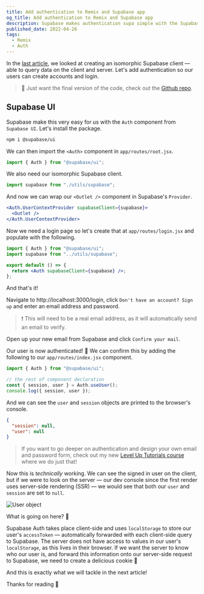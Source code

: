 ```yaml
---
title: Add authentication to Remix and Supabase app
og_title: Add authentication to Remix and Supabase app
description: Supabase makes authentication supa simple with the Supabase UI library. In this article, we look at installing this package, wrapping our application in a magic Provider to do the heavy lifting and building a login page — allowing our users to create an account and sign in.
published_date: 2022-04-26
tags:
  - Remix
  - Auth
---
```



In the [last article](https://jonmeyers.io/blog/create-an-isomorphic-supabase-client-in-remix-with-environment-variables), we looked at creating an isomorphic Supabase client — able to query data on the client and server. Let's add authentication so our users can create accounts and login.

> 🚀 Just want the final version of the code, check out the [Github repo](https://github.com/dijonmusters/remix-supabase-example/tree/main/02-supabase-auth).

## Supabase UI

Supabase make this very easy for us with the `Auth` component from `Supabase UI`. Let's install the package.

```bash
npm i @supabase/ui
```

We can then import the `<Auth>` component in `app/routes/root.jsx`.

```jsx
import { Auth } from "@supabase/ui";
```

We also need our isomorphic Supabase client.

```jsx
import supabase from "./utils/supabase";
```

And now we can wrap our `<Outlet />` component in Supabase's `Provider`.

```jsx
<Auth.UserContextProvider supabaseClient={supabase}>
  <Outlet />
</Auth.UserContextProvider>
```

Now we need a login page so let's create that at `app/routes/login.jsx` and populate with the following.

```jsx
import { Auth } from "@supabase/ui";
import supabase from "../utils/supabase";

export default () => {
  return <Auth supabaseClient={supabase} />;
};
```

And that's it!

Navigate to http://localhost:3000/login, click `Don't have an account? Sign up` and enter an email address and password.

> ❗️ This will need to be a real email address, as it will automatically send an email to verify.

Open up your new email from Supabase and click `Confirm your mail`.

Our user is now authenticated! 🎉 We can confirm this by adding the following to our `app/routes/index.jsx` component.

```jsx
import { Auth } from "@supabase/ui";

// the rest of component declaration
const { session, user } = Auth.useUser();
console.log({ session, user });
```

And we can see the `user` and `session` objects are printed to the browser's console.

```json
{
  "session": null,
  "user": null
}
```

> If you want to go deeper on authentication and design your own email and password form, check out my new [Level Up Tutorials course](https://leveluptutorials.com/tutorials/realtime-remix-with-supabase) where we do just that!

Now this is _technically_ working. We can see the signed in user on the client, but if we were to look on the server — our dev console since the first render uses server-side rendering (SSR) — we would see that both our `user` and `session` are set to `null`.


<Image src={userObject} alt="User object" />

What is going on here? 🤔

Supabase Auth takes place client-side and uses `localStorage` to store our user's `accessToken` — automatically forwarded with each client-side query to Supabase. The server does not have access to values in our user's `localStorage`, as this lives in their browser. If we want the server to know who our user is, and forward this information onto our server-side request to Supabase, we need to create a delicious cookie 🍪

And this is exactly what we will tackle in the next article!

Thanks for reading 🙌
